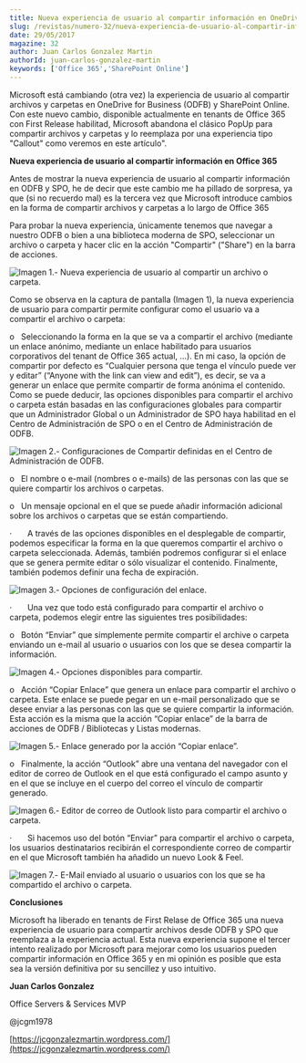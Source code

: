 ```yaml
---
title: Nueva experiencia de usuario al compartir información en OneDrive for Business y SharePoint Online
slug: /revistas/numero-32/nueva-experiencia-de-usuario-al-compartir-informacion-en-onedrive-for-business-y-sharepoint-online
date: 29/05/2017
magazine: 32
author: Juan Carlos Gonzalez Martin
authorId: juan-carlos-gonzalez-martin
keywords: ['Office 365','SharePoint Online']
---
```






Microsoft está cambiando (otra vez) la experiencia de usuario al compartir archivos y carpetas en OneDrive for Business (ODFB) y SharePoint Online. Con este nuevo cambio, disponible actualmente en tenants de Office 365 con First Release habilitad, Microsoft abandona el clásico PopUp para compartir archivos y carpetas y lo reemplaza por una experiencia tipo "Callout" como veremos en este artículo".

**Nueva experiencia de usuario al compartir información en Office 365**

Antes de mostrar la nueva experiencia de usuario al compartir información en ODFB y SPO, he de decir que este cambio me ha pillado de sorpresa, ya que (si no recuerdo mal) es la tercera vez que Microsoft introduce cambios en la forma de compartir archivos y carpetas a lo largo de Office 365

Para probar la nueva experiencia, únicamente tenemos que navegar a nuestro ODFB o bien a una biblioteca moderna de SPO, seleccionar un archivo o carpeta y hacer clic en la acción "Compartir" ("Share") en la barra de acciones.

![Imagen 1.- Nueva experiencia de usuario al compartir un archivo o carpeta.](../../../images/numero32/nueva-experiencia-de-usuario-al-compartir-informacion-en-onedrive-for-business-y-sharepoint-online/image8.png)

Como se observa en la captura de pantalla (Imagen 1), la nueva experiencia de usuario para compartir permite configurar como el usuario va a compartir el archivo o carpeta:

o   Seleccionando la forma en la que se va a compartir el archivo (mediante un enlace anónimo, mediante un enlace habilitado para usuarios corporativos del tenant de Office 365 actual, …). En mi caso, la opción de compartir por defecto es “Cualquier persona que tenga el vínculo puede ver y editar” (“Anyone with the link can view and edit”), es decir, se va a generar un enlace que permite compartir de forma anónima el contenido. Como se puede deducir, las opciones disponibles para compartir el archivo o carpeta están basadas en las configuraciones globales para compartir que un Administrador Global o un Administrador de SPO haya habilitad en el Centro de Administración de SPO o en el Centro de Administración de ODFB.

![Imagen 2.- Configuraciones de Compartir definidas en el Centro de Administración de ODFB.](../../../images/numero32/nueva-experiencia-de-usuario-al-compartir-informacion-en-onedrive-for-business-y-sharepoint-online/image9.png)

o   El nombre o e-mail (nombres o e-mails) de las personas con las que se quiere compartir los archivos o carpetas.

o   Un mensaje opcional en el que se puede añadir información adicional sobre los archivos o carpetas que se están compartiendo.

·       A través de las opciones disponibles en el desplegable de compartir, podemos especificar la forma en la que queremos compartir el archivo o carpeta seleccionada. Además, también podremos configurar si el enlace que se genera permite editar o sólo visualizar el contenido. Finalmente, también podemos definir una fecha de expiración.

![Imagen 3.- Opciones de configuración del enlace.](../../../images/numero32/nueva-experiencia-de-usuario-al-compartir-informacion-en-onedrive-for-business-y-sharepoint-online/imagea.png)

·       Una vez que todo está configurado para compartir el archivo o carpeta, podemos elegir entre las siguientes tres posibilidades:

o   Botón “Enviar” que simplemente permite compartir el archive o carpeta enviando un e-mail al usuario o usuarios con los que se desea compartir la información.

![Imagen 4.- Opciones disponibles para compartir.](../../../images/numero32/nueva-experiencia-de-usuario-al-compartir-informacion-en-onedrive-for-business-y-sharepoint-online/imageb.png)

o   Acción “Copiar Enlace” que genera un enlace para compartir el archivo o carpeta. Este enlace se puede pegar en un e-mail personalizado que se desee enviar a las personas con las que se quiere compartir la información. Esta acción es la misma que la acción “Copiar enlace” de la barra de acciones de ODFB / Bibliotecas y Listas modernas.

![Imagen 5.- Enlace generado por la acción “Copiar enlace”.](../../../images/numero32/nueva-experiencia-de-usuario-al-compartir-informacion-en-onedrive-for-business-y-sharepoint-online/imagec.png)

o   Finalmente, la acción “Outlook” abre una ventana del navegador con el editor de correo de Outlook en el que está configurado el campo asunto y en el que se incluye en el cuerpo del correo el vínculo de compartir generado.

![Imagen 6.- Editor de correo de Outlook listo para compartir el archivo o carpeta.](../../../images/numero32/nueva-experiencia-de-usuario-al-compartir-informacion-en-onedrive-for-business-y-sharepoint-online/imaged.png)

·       Si hacemos uso del botón “Enviar” para compartir el archivo o carpeta, los usuarios destinatarios recibirán el correspondiente correo de compartir en el que Microsoft también ha añadido un nuevo Look & Feel.

![Imagen 7.- E-Mail enviado al usuario o usuarios con los que se ha compartido el archivo o carpeta.](../../../images/numero32/nueva-experiencia-de-usuario-al-compartir-informacion-en-onedrive-for-business-y-sharepoint-online/imagee.png)

**Conclusiones**

Microsoft ha liberado en tenants de First Relase de Office 365 una nueva experiencia de usuario para compartir archivos desde ODFB y SPO que reemplaza a la experiencia actual. Esta nueva experiencia supone el tercer intento realizado por Microsoft para mejorar como los usuarios pueden compartir información en Office 365 y en mi opinión es posible que esta sea la versión definitiva por su sencillez y uso intuitivo.



**Juan Carlos Gonzalez**

Office Servers & Services MVP

@jcgm1978

[https://jcgonzalezmartin.wordpress.com/](https://jcgonzalezmartin.wordpress.com/)

